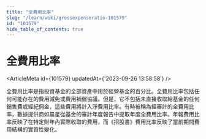```yaml
---
title: "全費用比率"
slug: "/learn/wiki/grossexpenseratio-101579"
id: "101579"
hide_table_of_contents: true
---
```



# 全費用比率

<ArticleMeta id={101579} updatedAt={'2023-09-26 13:58:58'} />
<div className='border-solid border-b border-t-0 my-4 border-[var(--ifm-color-gray-300)]' />

全費用比率是指投資基金的全部資產中用於經營基金的百分比。全費用比率包括任何可能存在的費用減免或費用補償協議。但是，它不包括未直接收取給基金的任何銷售費或經紀佣金，這些費用將計入淨費用比率。有時被稱為經審計的全費用比率，數據提供商如晨星從基金的審計年度報告中提取年度全費用比率。年報費用比率反映了在特定財年內實際收取的費用，而《招股書》費用比率反映了當前期間費用結構的實質性變化。
